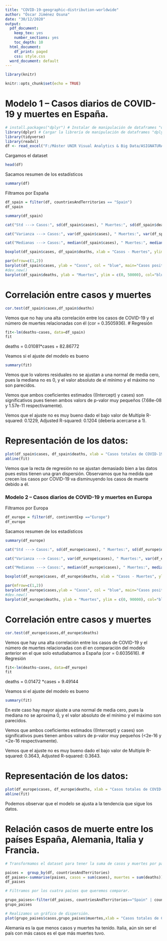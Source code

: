 ---
title: "COVID-19-geographic-distribution-worldwide"
author: "Óscar Jiménez Osuna"
date: "30/12/2020"
output:
  pdf_document: 
    keep_tex: yes
    number_sections: yes
    toc_depth: 10
  html_document:
    df_print: paged
    css: style.css
  word_document: default
---

```{r setup, include=TRUE}
library(knitr)

knitr::opts_chunk$set(echo = TRUE)

```

# Modelo 1 – Casos diarios de COVID-19 y muertes en España.

```{r}
# install.packages("dplyr") # Instalar de manipulación de dataframes "dplyr"
library(dplyr) # Cargar la librería de manipulación de dataframes "dplyr"
library(tidyverse)
library(readxl)
df <- read_excel("F:/Máster UNIR Visual Analytics & Big Data/ASIGNATURAS/03 Análisis e Interpretación de Datos/Actividades/Actividad_1/distribucion_geografica_covid/COVID-19-geographic-disbtribution-worldwide.xlsx")
```
Cargamos el dataset
```{r}
head(df)
```
Sacamos resumen de los estadísticos
```{r}
summary(df)
```
Filtramos por España
```{r}
df_spain = filter(df, countriesAndTerritories == "Spain")
df_spain
```

```{r}
summary(df_spain)
```

```{r}
cat("Std ---> Casos:", sd(df_spain$cases), " Muertes:", sd(df_spain$deaths))

```

```{r}
cat("Varianza ---> Casos:", var(df_spain$cases), " Muertes:", var(df_spain$deaths))
```


```{r}
cat("Medianas ---> Casos:", median(df_spain$cases), " Muertes:", median(df_spain$deaths))
```

```{r}
boxplot(df_spain$cases, df_spain$deaths, xlab = "Casos - Muertes", ylim=c(0,20000), col = "blue")
```
```{r}
par(mfrow=c(1,2))
barplot(df_spain$cases, ylab = "Casos", col = "blue", main="Casos positivos por COVID-19")
#dev.new()
barplot(df_spain$deaths, ylab = "Muertes", ylim = c(0, 50000), col="blue", main="Muertes por COVID-19")
```

# Correlación entre casos y muertes
```{r}
cor.test(df_spain$cases,df_spain$deaths)
```
Vemos que no hay una alta correlación entre los casos de COVID-19 y el número de muertes relacionadas con él (cor = 0.3505936). 
# Regresión
```{r}
fit<-lm(deaths~cases, data=df_spain)
fit
```
deaths = 0.01081*cases + 82.86772

Veamos si el ajuste del modelo es bueno
```{r}
summary(fit)
```
Vemos que lo valores residuales no se ajustan a una normal de media cero, pues la mediana no es 0, y el valor absoluto de el mínimo y el máximo no son parecidos.

Vemos que ambos coeficientes estimados ((Intercept) y cases) son significativos pues tienen ambos valors de p-valor muy pequeños (7.68e-08 y 1.57e-11 respectivamente).

Vemos que el ajuste no es muy bueno dado el bajo valor de Multiple R-squared:  0.1229,	Adjusted R-squared:  0.1204 (debería acercarse a 1).

# Representación de los datos:
```{r}
plot(df_spain$cases, df_spain$deaths, xlab = "Casos totales de COVID-19", ylab = "Muertes por COVID-19", ylim =c(0, 1200),sub = "Relación de casos positivos y muertes por COVID-19 en España", col ="blue")
abline(fit)
```
Vemos que la recta de regresión no se ajustan demasiado bien a las datos pues estos tienen una gran dispersión. Observamos que ha medida que crecen los casos por COVID-19 va disminuyendo los casos de muerte debido a él.

### Modelo 2 – Casos diarios de COVID-19 y muertes en Europa

Filtramos por Europa
```{r}
df_europe = filter(df, continentExp =="Europe")
df_europe
```
Sacamos resumen de los estadísticos
```{r}
summary(df_europe)
```

```{r}
cat("Std ---> Casos:", sd(df_europe$cases), " Muertes:", sd(df_europe$deaths))
```

```{r}
cat("Varianza ---> Casos:", var(df_europe$cases), " Muertes:", var(df_europe$deaths))
```

```{r}
cat("Medianas ---> Casos:", median(df_europe$cases), " Muertes:", median(df_europe$deaths))
```
```{r}
boxplot(df_europe$cases, df_europe$deaths, xlab = "Casos - Muertes", ylim=c(0,1800), col = "blue")
```

```{r}
par(mfrow=c(1,2))
barplot(df_europe$cases,ylab = "Casos", col = "blue", main="Casos positivos por COVID-19", ylim = c(0,90000))
#dev.new()
barplot(df_europe$deaths, ylab = "Muertes", ylim = c(0, 90000), col="blue", main="Muertes por COVID-19")
```


# Correlación entre casos y muertes
```{r}
cor.test(df_europe$cases,df_europe$deaths)
```
Vemos que hay una alta correlación entre los casos de COVID-19 y el número de muertes relacionadas con él en comparación del modelo anterior en el que solo estudiabamos a España (cor = 0.6035616). 
# Regresión
```{r}
fit<-lm(deaths~cases, data=df_europe)
fit
```
deaths = 0.01472  *cases + 9.49144

Veamos si el ajuste del modelo es bueno
```{r}
summary(fit)
```
En este caso hay mayor ajuste a una normal de media cero, pues la mediana no se aproxima 0, y el valor absoluto de el mínimo y el máximo son parecidos.

Vemos que ambos coeficientes estimados ((Intercept) y cases) son significativos pues tienen ambos valors de p-valor muy pequeños (<2e-16  y <2e-16 respectivamente).

Vemos que el ajuste no es muy bueno dado el bajo valor de Multiple R-squared:  0.3643,	Adjusted R-squared:  0.3643.

# Representación de los datos:
```{r}
plot(df_europe$cases, df_europe$deaths, xlab = "Casos totales de COVID-19", ylab = "Muertes por COVID-19", ylim =c(0, 1200), sub = "Relación de casos positivos y muertes por COVID-19 en Europa", col ="blue") 
abline(fit)
```

Podemos observar que el modelo se ajusta a la tendencia que sigue los datos.



# Relación casos de muerte entre los países España, Alemania, Italia y Francia.

```{r}
# Transformamos el dataset para tener la suma de casos y muertes por países.

paises =  group_by(df, countriesAndTerritories) 
df_paises<-summarise(paises, casos = sum(cases), muertes = sum(deaths))
df_paises
```
```{r}
# Filtramos por los cuatro países que queremos comparar.

grupo_paises<-filter(df_paises, countriesAndTerritories=="Spain" | countriesAndTerritories== "Germany" | countriesAndTerritories== "Italy" | countriesAndTerritories== "France")
grupo_paises
```


```{r}
# Realizamos un gráfico de dispersión.
plot(grupo_paises$casos,grupo_paises$muertes,xlab = "Casos totales de COVID-19", ylab = "Muertes por COVID-19" )+text(x=c(2369852, 1367078, 1843712, 1730575), y=c(55911, 23975, 62520, 45624), labels=c("France", "Germany", "Italy", "Spain"), col = c("blue", "black", "green", "red"))
```
Alemania es la que menos casos y muertes ha tenído.
Italia, aún sin ser el país con más casos es el que más muertes tuvo.























